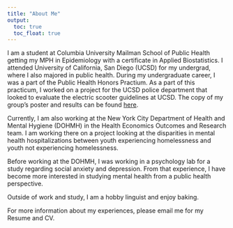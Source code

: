 ```yaml
---
title: "About Me"
output:
  toc: true
  toc_float: true
---
```


I am a student at Columbia University Mailman School of Public Health getting my MPH in Epidemiology with a certificate in Applied Biostatistics. I attended University of California, San Diego (UCSD) for my undergrad, where I also majored in public health. During my undergraduate career, I was a part of the Public Health Honors Practium. As a part of this practicum, I worked on a project for the UCSD police department that looked to evaluate the electric scooter guidelines at UCSD. The copy of my group's poster and results can be found [here](https://ph.ucsd.edu/undergrad/undergrad/honors-practicum/The-Struggle-is-Wheel-Evaluation-of-UCSD-Electric-Scooter-Guidelines.pdf). 

Currently, I am also working at the New York City Department of Health and Mental Hygiene (DOHMH) in the Health Economics Outcomes and Research team. I am working there on a project looking at the disparities in mental health hospitalizations between youth experiencing homelessness and youth not experiencing homelessness. 

Before working at the DOHMH, I was working in a psychology lab for a study regarding social anxiety and depression. From that experience, I have become more interested in studying mental health from a public health perspective. 

Outside of work and study,  I am a hobby linguist and enjoy baking.

For more information about my experiences, please email me for my Resume and CV.